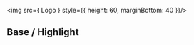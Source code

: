 

<Meta title="Colors" />

<img src={ Logo } style={{ height: 60, marginBottom: 40 }}/>

<h2>Base / Highlight</h2>

<ColorPalette>
    <ColorItem
        title="Black"
        colors={{ black: "#161616", "highlight black": "#212121" }}
    />
    <ColorItem
        title="White"
        colors={{ white: "#FFF", "white muted": "rgba(255,255,255,0.6)" }}
    />
    <ColorItem
        title="Button Blue"
        colors={{ "button-blue": "#5B42F3",
                  "button-blue-light-30": "#d8d2fc",
                  "button-blue-dark-30": "#1d0993",
                  }}
    />
</ColorPalette>

